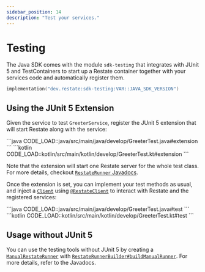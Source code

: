 ```yaml
---
sidebar_position: 14
description: "Test your services."
---
```



# Testing

The Java SDK comes with the module `sdk-testing` that integrates with JUnit 5 and TestContainers to start up a Restate container together with your services code and automatically register them.

```kotlin
implementation("dev.restate:sdk-testing:VAR::JAVA_SDK_VERSION")
```

## Using the JUnit 5 Extension

Given the service to test `GreeterService`, register the JUnit 5 extension that will start Restate along with the service:

<Tabs groupId="sdk" queryString>
    <TabItem value="java" label="Java">
        ```java
        CODE_LOAD::java/src/main/java/develop/GreeterTest.java#extension
        ```
    </TabItem>
    <TabItem value="kotlin" label="Kotlin">
        ```kotlin
        CODE_LOAD::kotlin/src/main/kotlin/develop/GreeterTest.kt#extension
        ```
    </TabItem>
</Tabs>

Note that the extension will start one Restate server for the whole test class. For more details, checkout [`RestateRunner` Javadocs](/javadocs/dev/restate/sdk/testing/RestateRunner.html).

Once the extension is set, you can implement your test methods as usual, and inject a [`Client`](/javadocs/dev/restate/sdk/client/Client.html) using [`@RestateClient`](/javadocs/dev/restate/sdk/testing/RestateClient.html) to interact with Restate and the registered services:

<Tabs groupId="sdk" queryString>
    <TabItem value="java" label="Java">
        ```java
        CODE_LOAD::java/src/main/java/develop/GreeterTest.java#test
        ```
    </TabItem>
    <TabItem value="kotlin" label="Kotlin">
        ```kotlin
        CODE_LOAD::kotlin/src/main/kotlin/develop/GreeterTest.kt#test
        ```
    </TabItem>
</Tabs>

## Usage without JUnit 5

You can use the testing tools without JUnit 5 by creating a [`ManualRestateRunner`](/javadocs/dev/restate/sdk/testing/ManualRestateRunner.html) with [`RestateRunnerBuilder#buildManualRunner`](/javadocs/dev/restate/sdk/testing/RestateRunnerBuilder.html#buildManualRunner()).
For more details, refer to the Javadocs.
